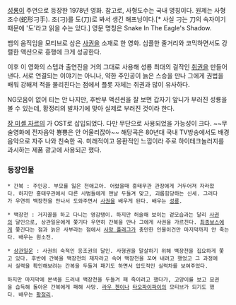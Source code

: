 [[성룡]]이 주연으로 등장한 1978년 영화. 참고로, 사형도수는 국내 명칭이다. 원제는 사형조수(蛇形刁手). 조(刁)를 도(刀)로 봐서 생긴 해프닝이다.[* 사실 刁는 刀의 속자이기 때문에 '도'라고 읽을 수는 있다.] 영문 명칭은 Snake In The Eagle's Shadow.

뱀의 움직임을 모티브로 삼은 [[사권]]을 소재로 한 영화. 심플한 줄거리와 코믹하면서도 강렬한 액션으로 흥행에 크게 성공한다.

이후 이 영화의 스텝과 출연진을 거의 그대로 사용해 성룡 최대의 걸작인 [[취권]]을 만들어낸다. 서로 연결되는 이야기는 아니나, 약한 주인공이 늙은 스승을 만나 그에게 권법을 배워 강해져 적을 물리친다는 점에서 플롯 자체는 취권과 많이 유사하다.

NG모음이 없어 티는 안 나지만, 후반부 액션씬을 잘 보면 갑자기 앞니가 부러진 성룡을 볼 수 있는데, 황정리의 발차기에 맞아 실제로 부러진 것이라 한다.

[[장 미셸 자르]]의 <Oxygene II> 가 OST로 삽입되었다. 다만 무단으로 사용되었을 가능성이 크다. ~~무술영화에 전자음악 뿅뿅은 안 어울리잖아~~  해당곡은 80년대 국내 TV방송에서도 배경음악으로 자주 나와 친숙한 곡.  미래적이고 몽환적인 느낌이라 주로 하이테크놀러지를 과시하는 제품 광고에 사용되곤 했다. 

{{{#!html
<iframe width="420" height="315" src="//www.youtube.com/embed/RJYeLS1KjPA" frameborder="0" allowfullscreen></iframe>
}}}

=== 등장인물 ===
 * 간복 : 주인공. 부모를 잃은 천애고아. 어렸을때 홍태무관 관장에게 거두어져 자라왔다. 하지만 홍태무관에서 다른 사범들에게 맨날 두들겨 맞고, 괴롭힘당하는 신세. 그러다가 우연히 백장천을 만나서 도와주면서 [[사권]]을 배우게 된다. 배우는 [[성룡]].

 * 백장천 : 거지꼴을 하고 다니는 영감탱이. 하지만 허술해 보이는 겉모습과는 달리 [[사권]]의 달인으로, 상관일운에게 쫓기다 우연히 간복을 만나 그에게 사권을 가르친다. [[최종보스]]에게 쫓긴다는 점과 늙은 사부라는 점에서 [[사망 플래그]]가 충만한 인물이건만 마지막까지 안 죽는다. 배우는 원소전.

 * [http://cfile189.uf.daum.net/image/126EE8174B7BBCFB5007D5 상관일운] : 사권의 숙적인 응조권의 달인. 사형권을 말살하기 위해 백장천을 집요하게 쫓고 있다. 후반에 간복을 백장천의 제자라고 속여 백장천을 꼬여 내려고 했었고 그 과정에서 실력을 확인해보려는 간복을 두들겨 패기도 하면서 압도적인 실력차를 보여주었다. 

 하지만 마지막에 본색을 드러내 백장천을 두들겨 패 죽이려고 했다가, 고양이를 보고 묘권을 습득해 돌아온 간복에게 패해 사망. [[라우 첸]]이나 [[타오파이파이]]의 모티브가 되기도 했다. 배우는 [[황정리]].
